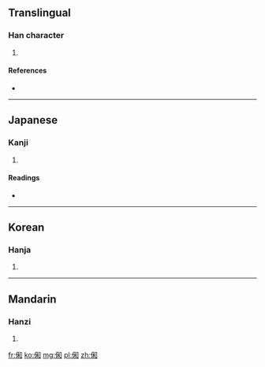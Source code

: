 ==Translingual==

===Han character===
{{Han char|rn=9|rad=人|as=08|sn=10|four=|canj=人竹木口 (OHDR)}}

# {{defn|Han|sort=人08}}

====References====
* {{Han ref|kx=0106.070|dkj=00723|dj=0226.020|hdz=10179.060|uh=4FF0|ud=20464}}

----

==Japanese==

===Kanji===
{{ja-kanji|grade=|rs=人08}}

# {{defn|Japanese|sort=人08}}

====Readings====
* {{ja-readings|on=[[か]] (ka), [[わ]] (wa)|kun=[[やわらぐ]] (yawaragu)}}

----

==Korean==

===Hanja===
{{ko-hanja|hangeul=화|rv=hwa|mr=hwa}}

# {{defn|Korean|sort=人08}}

----

==Mandarin==

===Hanzi===
{{cmn-hanzi|pin=[[hè]] ([[he4]])|wg=ho<sup>4</sup>}}

# {{defn|Mandarin|sort=人08}}

[[fr:俰]]
[[ko:俰]]
[[mg:俰]]
[[pl:俰]]
[[zh:俰]]